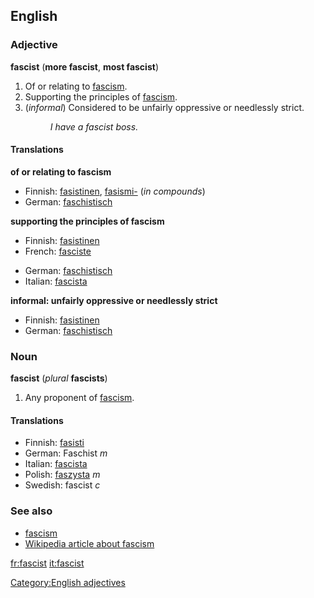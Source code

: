 ==English==

===Adjective===
'''fascist''' ('''more fascist''', '''most fascist''')

#Of or relating to [[fascism]].
#Supporting the principles of [[fascism]].
#(''informal'') Considered to be unfairly oppressive or needlessly strict.
#:''I have a fascist boss.''

====Translations====

'''of or relating to fascism'''
{{top}}
*Finnish: [[fasistinen]], [[fasismi-]] (''in compounds'')
*German: [[faschistisch]]
{{mid}}
{{bottom}}

'''supporting the principles of fascism'''
{{top}}
*Finnish: [[fasistinen]]
*French: [[fasciste]]
{{mid}}
*German: [[faschistisch]]
*Italian: [[fascista]]
{{bottom}}

'''informal: unfairly oppressive or needlessly strict'''
{{top}}
*Finnish: [[fasistinen]]
*German: [[faschistisch]]
{{mid}}

{{bottom}}

===Noun===
'''fascist''' (''plural'' '''fascists''')

#Any proponent of [[fascism]].

====Translations====
*Finnish: [[fasisti]]
*German: Faschist ''m''
*Italian: [[fascista]]
*Polish: [[faszysta]] ''m''
*Swedish: fascist ''c''

===See also===
*[[fascism]]
*[[w:fascism|Wikipedia article about fascism]]

[[Category:English adjectives]]

[[fr:fascist]]
[[it:fascist]]
